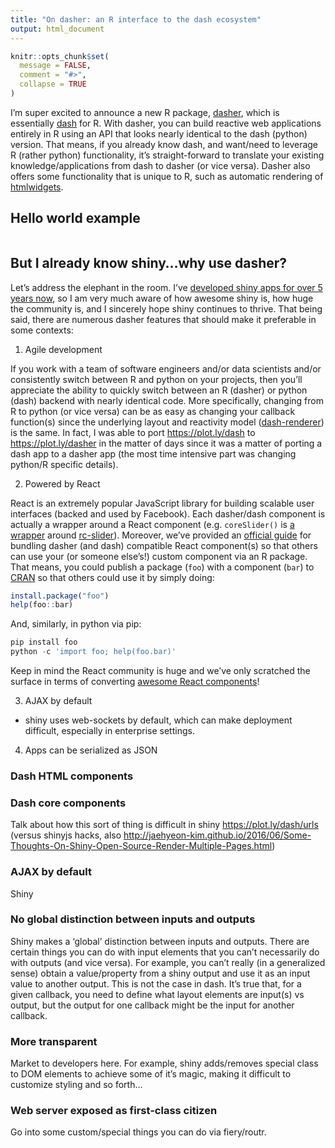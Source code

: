 ```yaml
---
title: "On dasher: an R interface to the dash ecosystem"
output: html_document
---
```


```r
knitr::opts_chunk$set(
  message = FALSE,
  comment = "#>",
  collapse = TRUE
)
```

I'm super excited to announce a new R package, [dasher](https://github.com/plotly/dasher), which is essentially  [dash](https://plot.ly/dash/) for R. With dasher, you can build reactive web applications entirely in R using an API that looks nearly identical to the dash (python) version. That means, if you already know dash, and want/need to leverage R (rather python) functionality, it's straight-forward to translate your existing knowledge/applications from dash to dasher (or vice versa). Dasher also offers some functionality that is unique to R, such as automatic rendering of [htmlwidgets](http://www.htmlwidgets.org/).

## Hello world example

```r

```

## But I already know shiny...why use dasher?

Let's address the elephant in the room. I've [developed shiny apps for over 5 years now](https://github.com/cpsievert/apps/graphs/contributors), so I am very much aware of how awesome shiny is, how huge the community is, and I sincerely hope shiny continues to thrive. That being said, there are numerous dasher features that should make it preferable in some contexts:

1. Agile development

If you work with a team of software engineers and/or data scientists and/or consistently switch between R and python on your projects, then you'll appreciate the ability to quickly switch between an R (dasher) or python (dash) backend with nearly identical code. More specifically, changing from R to python (or vice versa) can be as easy as changing your callback function(s) since the underlying layout and reactivity model ([dash-renderer](https://github.com/plotly/dash-renderer)) is the same. In fact, I was able to port <https://plot.ly/dash> to <https://plot.ly/dasher> in the matter of days since it was a matter of porting a dash app to a dasher app (the most time intensive part was changing python/R specific details).
  
2. Powered by React

React is an extremely popular JavaScript library for building scalable user interfaces (backed and used by Facebook). Each dasher/dash component is actually a wrapper around a React component (e.g. `coreSlider()` is [a wrapper](https://github.com/plotly/dash-core-components/blob/f1add73e/src/components/Slider.react.js#L2) around [rc-slider](https://www.npmjs.com/package/rc-slider)). Moreover, we've provided an [official guide](https://plot.ly/dasher/plugins) for bundling dasher (and dash) compatible React component(s) so that others can use your (or someone else's!) custom component via an R package. That means, you could publish a package (`foo`) with a component (`bar`) to [CRAN](https://cran.r-project.org/) so that others could use it by simply doing:

```r
install.package("foo")
help(foo::bar)
```

And, similarly, in python via pip:

```r
pip install foo
python -c 'import foo; help(foo.bar)'
```

Keep in mind the React community is huge and we've only scratched the surface in terms of converting [awesome React components](https://github.com/brillout/awesome-react-components)!

<!--
TODO:

* Efficient updates thanks to react and react-dom
  * Do a benchmark?
-->

3. AJAX by default


* shiny uses web-sockets by default, which can make deployment difficult, especially in enterprise settings.

4. Apps can be serialized as JSON




### Dash HTML components

### Dash core components

Talk about how this sort of thing is difficult in shiny <https://plot.ly/dash/urls> (versus shinyjs hacks, also <http://jaehyeon-kim.github.io/2016/06/Some-Thoughts-On-Shiny-Open-Source-Render-Multiple-Pages.html>)

### AJAX by default

Shiny 

### No global distinction between inputs and outputs

Shiny makes a 'global' distinction between inputs and outputs. There are certain things you can do with input elements that you can't necessarily do with outputs (and vice versa). For example, you can't really (in a generalized sense) obtain a value/property from a shiny output and use it as an input value to another output. This is not the case in dash. It's true that, for a given callback, you need to define what layout elements are input(s) vs output, but the output for one callback might be the input for another callback. 

### More transparent

Market to developers here. For example, shiny adds/removes special class to DOM elements to achieve some of it's magic, making it difficult to customize styling and so forth...


### Web server exposed as first-class citizen

Go into some custom/special things you can do via fiery/routr.

